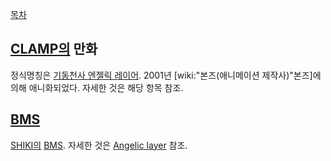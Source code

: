 [[목차]]
== [[CLAMP]]의 만화 ==
정식명칭은 [[기동천사 엔젤릭 레이어]]. 2001년 [wiki:"본즈(애니메이션 제작사)"본즈]에 의해 애니화되었다.
자세한 것은 해당 항목 참조.

== [[BMS]] ==
[[SHIKI]]의 [[BMS]]. 자세한 것은 [[Angelic layer]] 참조.
